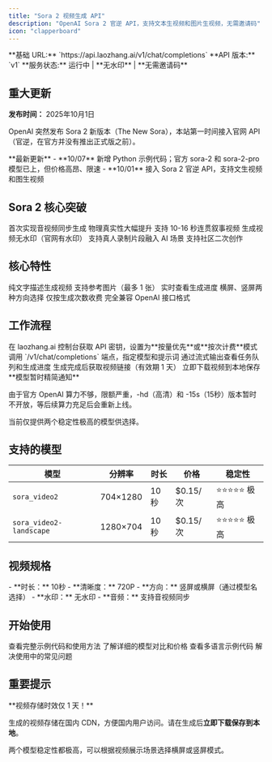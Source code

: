 ```yaml
---
title: "Sora 2 视频生成 API"
description: "OpenAI Sora 2 官逆 API，支持文本生视频和图片生视频，无需邀请码"
icon: "clapperboard"
---
```


<Info>
  **基础 URL:** `https://api.laozhang.ai/v1/chat/completions`
  **API 版本:** `v1`
  **服务状态:** 运行中 | **无水印** | **无需邀请码**
</Info>

## 重大更新

**发布时间：** 2025年10月1日

OpenAI 突然发布 Sora 2 新版本（The New Sora），本站第一时间接入官网 API（官逆，在官方并没有推出正式版之前）。

<Note>
**最新更新**
- **10/07** 新增 Python 示例代码；官方 sora-2 和 sora-2-pro 模型已上，但价格高昂、限速
- **10/01** 接入 Sora 2 官逆 API，支持文生视频和图生视频
</Note>

## Sora 2 核心突破

<CardGroup cols={2}>
  <Card title="音视频同步" icon="music">
    首次实现音视频同步生成
  </Card>
  <Card title="物理真实性" icon="atom">
    物理真实性大幅提升
  </Card>
  <Card title="长视频支持" icon="film">
    支持 10-16 秒连贯叙事视频
  </Card>
  <Card title="无水印输出" icon="droplet-slash">
    生成视频无水印（官网有水印）
  </Card>
  <Card title="客串功能" icon="user-plus">
    支持真人录制片段融入 AI 场景
  </Card>
  <Card title="混音功能" icon="waveform">
    支持社区二次创作
  </Card>
</CardGroup>

## 核心特性

<CardGroup cols={2}>
  <Card title="文生视频" icon="text">
    纯文字描述生成视频
  </Card>
  <Card title="图生视频" icon="image">
    支持参考图片（最多 1 张）
  </Card>
  <Card title="流式输出" icon="stream">
    实时查看生成进度
  </Card>
  <Card title="多规格支持" icon="grid">
    横屏、竖屏两种方向选择
  </Card>
  <Card title="按次计费" icon="badge-dollar">
    仅按生成次数收费
  </Card>
  <Card title="快速接入" icon="bolt">
    完全兼容 OpenAI 接口格式
  </Card>
</CardGroup>

## 工作流程

<Steps>
  <Step title="配置 API Key">
    在 laozhang.ai 控制台获取 API 密钥，设置为**按量优先**或**按次计费**模式
  </Step>
  <Step title="发送请求">
    调用 `/v1/chat/completions` 端点，指定模型和提示词
  </Step>
  <Step title="实时进度">
    通过流式输出查看任务队列和生成进度
  </Step>
  <Step title="获取视频">
    生成完成后获取视频链接（有效期 1 天）
  </Step>
  <Step title="下载保存">
    立即下载视频到本地保存
  </Step>
</Steps>

<Note>
**模型暂时精简通知**

由于官方 OpenAI 算力不够，限额严重，-hd（高清）和 -15s（15秒）版本暂时不开放，等后续算力充足后会重新上线。

当前仅提供两个稳定性极高的模型供选择。
</Note>

## 支持的模型

| 模型 | 分辨率 | 时长 | 价格 | 稳定性 |
|------|--------|------|------|--------|
| `sora_video2` | 704×1280 | 10秒 | $0.15/次 | ⭐⭐⭐⭐⭐ 极高 |
| `sora_video2-landscape` | 1280×704 | 10秒 | $0.15/次 | ⭐⭐⭐⭐⭐ 极高 |

## 视频规格

<Info>
- **时长：** 10秒
- **清晰度：** 720P
- **方向：** 竖屏或横屏（通过模型名选择）
- **水印：** 无水印
- **音频：** 支持音视频同步
</Info>

## 开始使用

<CardGroup cols={2}>
  <Card title="快速开始" icon="rocket" href="/api-capabilities/sora2/quick-start">
    查看完整示例代码和使用方法
  </Card>
  <Card title="模型定价" icon="tag" href="/api-capabilities/sora2/models-pricing">
    了解详细的模型对比和价格
  </Card>
  <Card title="代码示例" icon="code" href="/api-capabilities/sora2/examples">
    查看多语言示例代码
  </Card>
  <Card title="常见问题" icon="circle-question" href="/api-capabilities/sora2/troubleshooting">
    解决使用中的常见问题
  </Card>
</CardGroup>

## 重要提示

<Warning>
**视频存储时效仅 1 天！**

生成的视频存储在国内 CDN，方便国内用户访问。请在生成后**立即下载保存到本地**。
</Warning>

<Tip>
两个模型稳定性都极高，可以根据视频展示场景选择横屏或竖屏模式。
</Tip>

